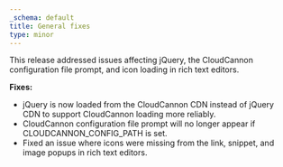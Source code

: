 ```yaml
---
_schema: default
title: General fixes
type: minor
---
```

This release addressed issues affecting jQuery, the CloudCannon configuration file prompt, and icon loading in rich text editors.

**Fixes:**

* jQuery is now loaded from the CloudCannon CDN instead of jQuery CDN to support CloudCannon loading more reliably.
* CloudCannon configuration file prompt will no longer appear if CLOUDCANNON\_CONFIG\_PATH is set.
* Fixed an issue where icons were missing from the link, snippet, and image popups in rich text editors.